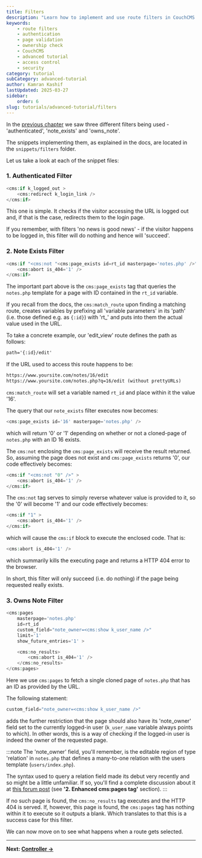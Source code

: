 ---
title: Filters
description: "Learn how to implement and use route filters in CouchCMS for authentication, page existence verification, and ownership validation in the Notejam application."
keywords:
    - route filters
    - authentication
    - page validation
    - ownership check
    - CouchCMS
    - advanced tutorial
    - access control
    - security
category: tutorial
subCategory: advanced-tutorial
author: Kamran Kashif
lastUpdated: 2025-03-27
sidebar:
    order: 6
slug: tutorials/advanced-tutorial/filters
---

In the [previous chapter](./05-routes) we saw three different filters being used - 'authenticated', 'note_exists' and 'owns_note'.

The snippets implementing them, as explained in the docs, are located in the `snippets/filters` folder.

Let us take a look at each of the snippet files:

### 1. Authenticated Filter

```php title="snippets/filters/authenticated.html"
<cms:if k_logged_out >
    <cms:redirect k_login_link />
</cms:if>
```

This one is simple. It checks if the visitor accessing the URL is logged out and, if that is the case, redirects them to the login page.

If you remember, with filters 'no news is good news' - if the visitor happens to be logged in, this filter will do nothing and hence will 'succeed'.

### 2. Note Exists Filter

```php title="snippets/filters/note_exists.html"
<cms:if "<cms:not "<cms:page_exists id=rt_id masterpage='notes.php' />" />" >
    <cms:abort is_404='1' />
</cms:if>
```

The important part above is the `cms:page_exists` tag that queries the `notes.php` template for a page with ID contained in the `rt_id` variable.

If you recall from the docs, the `cms:match_route` upon finding a matching route, creates variables by prefixing all 'variable parameters' in its 'path' (i.e. those defined e.g. as `{:id}`) with 'rt_' and puts into them the actual value used in the URL.

To take a concrete example, our 'edit_view' route defines the path as follows:

```txt
path='{:id}/edit'
```

If the URL used to access this route happens to be:

```txt
https://www.yoursite.com/notes/16/edit
https://www.yoursite.com/notes.php?q=16/edit (without prettyURLs)
```

`cms:match_route` will set a variable named `rt_id` and place within it the value '16'.

The query that our `note_exists` filter executes now becomes:

```php
<cms:page_exists id='16' masterpage='notes.php' />
```

which will return '0' or '1' depending on whether or not a cloned-page of `notes.php` with an ID 16 exists.

The `cms:not` enclosing the `cms:page_exists` will receive the result returned. So, assuming the page does not exist and `cms:page_exists` returns '0', our code effectively becomes:

```php
<cms:if "<cms:not "0" />" >
    <cms:abort is_404='1' />
</cms:if>
```

The `cms:not` tag serves to simply reverse whatever value is provided to it, so the '0' will become '1' and our code effectively becomes:

```php
<cms:if "1" >
    <cms:abort is_404='1' />
</cms:if>
```

which will cause the `cms:if` block to execute the enclosed code. That is:

```php
<cms:abort is_404='1' />
```

which summarily kills the executing page and returns a HTTP 404 error to the browser.

In short, this filter will only succeed (i.e. do nothing) if the page being requested really exists.

### 3. Owns Note Filter

```php title="snippets/filters/owns_note.html"
<cms:pages
    masterpage='notes.php'
    id=rt_id
    custom_field="note_owner=<cms:show k_user_name />"
    limit='1'
    show_future_entries='1' >

    <cms:no_results>
        <cms:abort is_404='1' />
    </cms:no_results>
</cms:pages>
```

Here we use `cms:pages` to fetch a single cloned page of `notes.php` that has an ID as provided by the URL.

The following statement:

```php
custom_field="note_owner=<cms:show k_user_name />"
```

adds the further restriction that the page should also have its 'note_owner' field set to the currently logged-in user (`k_user_name` variable always points to which). In other words, this is a way of checking if the logged-in user is indeed the owner of the requested page.

:::note
The 'note_owner' field, you'll remember, is the editable region of type 'relation' in `notes.php` that defines a many-to-one relation with the users template (`users/index.php`).

The syntax used to query a relation field made its debut very recently and so might be a little unfamiliar. If so, you'll find a complete discussion about it at [this forum post](http://www.couchcms.com/forum/viewtopic.php?f=5&t=8581) (see **'2. Enhanced cms:pages tag'** section).
:::

If no such page is found, the `cms:no_results` tag executes and the HTTP 404 is served.
If, however, this page is found, the `cms:pages` tag has nothing within it to execute so it outputs a blank.
Which translates to that this is a success case for this filter.

We can now move on to see what happens when a route gets selected.

---

**Next: [Controller →](../controller/)**
